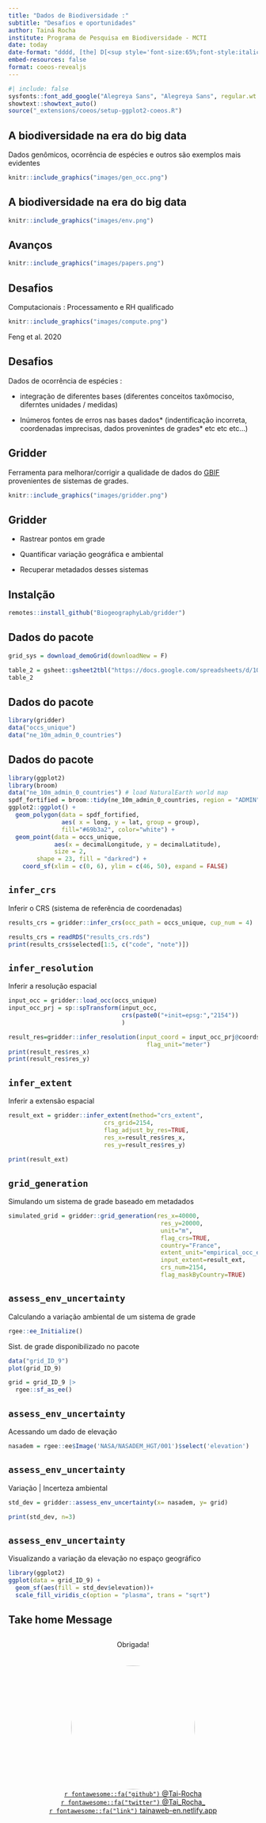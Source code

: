 ```yaml
---
title: "Dados de Biodiversidade :"
subtitle: "Desafios e oportunidades"
author: Tainá Rocha
institute: Programa de Pesquisa em Biodiversidade - MCTI
date: today
date-format: "dddd, [the] D[<sup style='font-size:65%;font-style:italic;'>th</sup>] [of] MMMM, YYYY"
embed-resources: false
format: coeos-revealjs
---
```


```r
#| include: false
sysfonts::font_add_google("Alegreya Sans", "Alegreya Sans", regular.wt = 300)
showtext::showtext_auto()
source("_extensions/coeos/setup-ggplot2-coeos.R")
```

## A biodiversidade na era do big data

Dados genômicos, ocorrência de espécies e outros são exemplos mais evidentes

```r
knitr::include_graphics("images/gen_occ.png")
```

## A biodiversidade na era do big data

```r
knitr::include_graphics("images/env.png")
```

## Avanços 

```r
knitr::include_graphics("images/papers.png")
```

## Desafios

Computacionais : Processamento e RH qualificado

```r
knitr::include_graphics("images/compute.png")
```

Feng et al. 2020

## Desafios

Dados de ocorrência de espécies :

-    integração de diferentes bases (diferentes conceitos taxômociso, diferntes unidades / medidas)

-    Inúmeros fontes de erros nas bases dados\* (indentificação incorreta, coordenadas imprecisas, dados provenintes de grades\* etc etc etc...)

## Gridder 

Ferramenta para melhorar/corrigir a qualidade de dados do [GBIF](https://www.gbif.org/) provenientes de sistemas de grades.

```r
knitr::include_graphics("images/gridder.png")
```

## Gridder 

- Rastrear pontos em grade

- Quantificar variação geográfica e ambiental 

- Recuperar metadados desses sistemas 

## Instalção 

```r
remotes::install_github("BiogeographyLab/gridder")
```

## Dados do pacote

```r
grid_sys = download_demoGrid(downloadNew = F)
```

```r
table_2 = gsheet::gsheet2tbl("https://docs.google.com/spreadsheets/d/1Qp5KOpLSVnF2t16uIbNwKwK5ZBXt4k5unONp7eopPzI/edit#gid=166945453")
table_2
```

## Dados do pacote 
```r
library(gridder)
data("occs_unique") 
data("ne_10m_admin_0_countries")
```

## Dados do pacote 

```r
library(ggplot2)
library(broom)
data("ne_10m_admin_0_countries") # load NaturalEarth world map
spdf_fortified = broom::tidy(ne_10m_admin_0_countries, region = "ADMIN")
ggplot2::ggplot() +
  geom_polygon(data = spdf_fortified, 
               aes( x = long, y = lat, group = group), 
               fill="#69b3a2", color="white") +
  geom_point(data = occs_unique,
             aes(x = decimalLongitude, y = decimalLatitude), 
             size = 2, 
        shape = 23, fill = "darkred") +
	coord_sf(xlim = c(0, 6), ylim = c(46, 50), expand = FALSE)
```

## `infer_crs`
Inferir o CRS (sistema de referência de coordenadas)

```r
results_crs = gridder::infer_crs(occ_path = occs_unique, cup_num = 4) 
```

```r
results_crs = readRDS("results_crs.rds")
print(results_crs$selected[1:5, c("code", "note")])
```


## `infer_resolution`

Inferir a resolução espacial 

```r
input_occ = gridder::load_occ(occs_unique)
input_occ_prj = sp::spTransform(input_occ,
                                crs(paste0("+init=epsg:","2154"))
                                )
```

```r
result_res=gridder::infer_resolution(input_coord = input_occ_prj@coords,
                                       flag_unit="meter")
print(result_res$res_x)
print(result_res$res_y)
```

## `infer_extent`

Inferir a extensão espacial 

```r
result_ext = gridder::infer_extent(method="crs_extent",
                           crs_grid=2154,
                           flag_adjust_by_res=TRUE,
                           res_x=result_res$res_x,
                           res_y=result_res$res_y)
 
print(result_ext)
```

## `grid_generation`

Simulando um sistema de grade baseado em metadados

```r
simulated_grid = gridder::grid_generation(res_x=40000,
                                           res_y=20000,
                                           unit="m",
                                           flag_crs=TRUE,
                                           country="France",
                                           extent_unit="empirical_occ_extent",
                                           input_extent=result_ext,
                                           crs_num=2154,
                                           flag_maskByCountry=TRUE)
```

## `assess_env_uncertainty`

Calculando a variação ambiental de um sistema de grade

```r
rgee::ee_Initialize()
```

Sist. de grade disponibilizado no pacote

```r
data("grid_ID_9")
plot(grid_ID_9)
```

```r
grid = grid_ID_9 |> 
  rgee::sf_as_ee()
```

## `assess_env_uncertainty`

Acessando um dado de elevação

```r
nasadem = rgee::ee$Image('NASA/NASADEM_HGT/001')$select('elevation')  
```

## `assess_env_uncertainty`

Variação | Incerteza ambiental 

```r
std_dev = gridder::assess_env_uncertainty(x= nasadem, y= grid)
```


```r
print(std_dev, n=3)
```

## `assess_env_uncertainty`

Visualizando a variação da elevação no espaço geográfico

```r
library(ggplot2)
ggplot(data = grid_ID_9) +
  geom_sf(aes(fill = std_dev$elevation))+
  scale_fill_viridis_c(option = "plasma", trans = "sqrt")
```

## Take home Message

## 

<center> Obrigada! </center>
<br/>
<br/>
<center><img style="border-radius: 50%;" src="https://avatars.githubusercontent.com/u/11633554?v=4" width="250px"/></center>
<center>[`r fontawesome::fa("github")` @Tai-Rocha](https://github.com/Tai-Rocha)</center>    
<center>[`r fontawesome::fa("twitter")` @Tai_Rocha_](https://twitter.com/Tai_Rocha_)</center>   
<center>[`r fontawesome::fa("link")` tainaweb-en.netlify.app](https://tainaweb-en.netlify.app/)</center>

